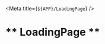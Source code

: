 

<Meta title={`${APP}/LoadingPage`} />

# ** LoadingPage **

<Canvas>
  <Story name="Default">
    <LoadingPage
      icon={LockIcon}
      iconColor={color.white}
      iconBackground={color.green}
      title="Entering a secure page"
    />
  </Story>
</Canvas>
